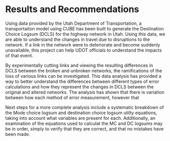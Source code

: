 # Results and Recommendations

Using data provided by the Utah Department of Transportation, a transportaiton model using CUBE has been built to generate the Destination Choice Logsum (DCLS) for the highway network in Utah. Using this data, we are able to understand the changes in travel due to disruptions to the network. If a link in the network were to deteriorate and become suddenly unavailable, this project can help UDOT officials to understand the impacts of that event. 

By experimentally cutting links and viewing the resulting differences in DCLS between the broken and unbroken networks, the ramifications of the loss of various links can be investigated. This data analysis has provided a way to better understand the differences between different types of error calculations and how they represent the changes in DCLS between the original and altered networks. The analysis has shown that there is variation between how each method of error measurement, however that 

Next steps for a more complete analysis include a systematic breakdown of the Mode choice logsum and destination choice logsum utilty equations, taking into account what variables are present for each. Additionally, an examination of the equations used to calculat the MC and DC logsums may be in order, simply to verify that they are correct, and that no mistakes have been made. 

